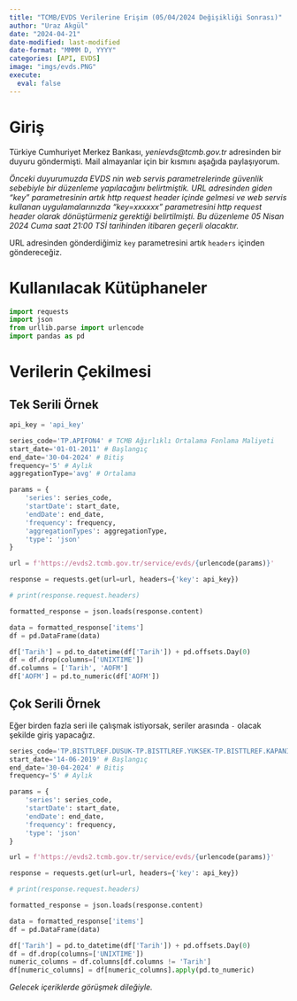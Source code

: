 ```yaml
---
title: "TCMB/EVDS Verilerine Erişim (05/04/2024 Değişikliği Sonrası)"
author: "Uraz Akgül"
date: "2024-04-21"
date-modified: last-modified
date-format: "MMMM D, YYYY"
categories: [API, EVDS]
image: "imgs/evds.PNG"
execute:
  eval: false
---
```


# Giriş

Türkiye Cumhuriyet Merkez Bankası, *yenievds@tcmb.gov.tr* adresinden bir duyuru göndermişti. Mail almayanlar için bir kısmını aşağıda paylaşıyorum.

*Önceki duyurumuzda EVDS nin web servis parametrelerinde güvenlik sebebiyle bir düzenleme yapılacağını belirtmiştik. URL adresinden giden "key" parametresinin artık http request header içinde gelmesi ve web servis kullanan uygulamalarınızda "key=xxxxxx" parametresini http request header olarak dönüştürmeniz gerektiği belirtilmişti. Bu düzenleme 05 Nisan 2024 Cuma saat 21:00 TSİ tarihinden itibaren geçerli olacaktır.*

URL adresinden gönderdiğimiz `key` parametresini artık `headers` içinden göndereceğiz.

# Kullanılacak Kütüphaneler

```python

import requests
import json
from urllib.parse import urlencode
import pandas as pd

```

# Verilerin Çekilmesi

## Tek Serili Örnek

```python

api_key = 'api_key'

series_code='TP.APIFON4' # TCMB Ağırlıklı Ortalama Fonlama Maliyeti
start_date='01-01-2011' # Başlangıç
end_date='30-04-2024' # Bitiş
frequency='5' # Aylık
aggregationType='avg' # Ortalama

params = {
    'series': series_code,
    'startDate': start_date,
    'endDate': end_date,
    'frequency': frequency,
    'aggregationTypes': aggregationType,
    'type': 'json'
}

url = f'https://evds2.tcmb.gov.tr/service/evds/{urlencode(params)}'

response = requests.get(url=url, headers={'key': api_key})

# print(response.request.headers)

formatted_response = json.loads(response.content)

data = formatted_response['items']
df = pd.DataFrame(data)

df['Tarih'] = pd.to_datetime(df['Tarih']) + pd.offsets.Day(0)
df = df.drop(columns=['UNIXTIME'])
df.columns = ['Tarih', 'AOFM']
df['AOFM'] = pd.to_numeric(df['AOFM'])

```

## Çok Serili Örnek

Eğer birden fazla seri ile çalışmak istiyorsak, seriler arasında `-` olacak şekilde giriş yapacağız.

```python

series_code='TP.BISTTLREF.DUSUK-TP.BISTTLREF.YUKSEK-TP.BISTTLREF.KAPANIS' # Türk Lirası Gecelik Referans Faiz Oranı
start_date='14-06-2019' # Başlangıç
end_date='30-04-2024' # Bitiş
frequency='5' # Aylık

params = {
    'series': series_code,
    'startDate': start_date,
    'endDate': end_date,
    'frequency': frequency,
    'type': 'json'
}

url = f'https://evds2.tcmb.gov.tr/service/evds/{urlencode(params)}'

response = requests.get(url=url, headers={'key': api_key})

# print(response.request.headers)

formatted_response = json.loads(response.content)

data = formatted_response['items']
df = pd.DataFrame(data)

df['Tarih'] = pd.to_datetime(df['Tarih']) + pd.offsets.Day(0)
df = df.drop(columns=['UNIXTIME'])
numeric_columns = df.columns[df.columns != 'Tarih']
df[numeric_columns] = df[numeric_columns].apply(pd.to_numeric)

```

*Gelecek içeriklerde görüşmek dileğiyle.*